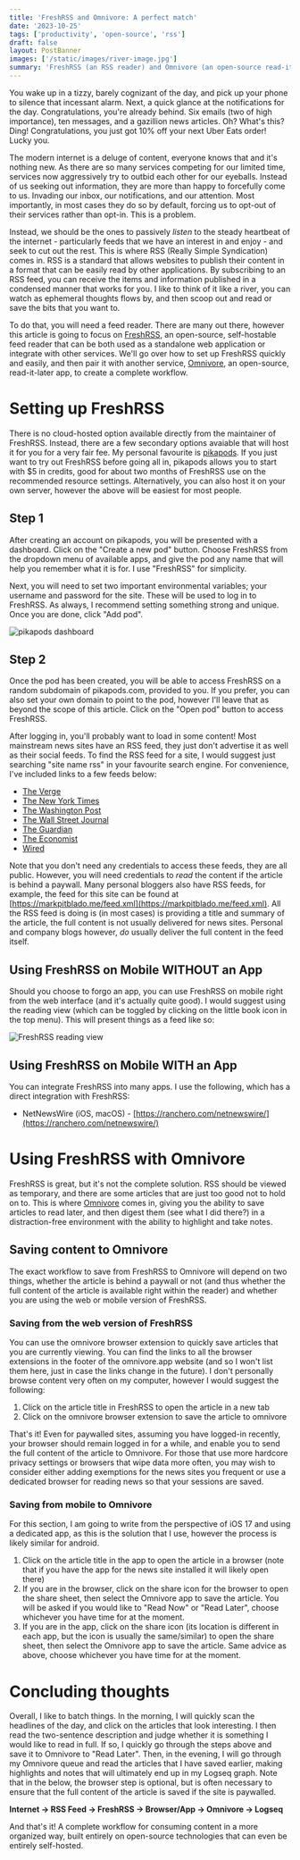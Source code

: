 ```yaml
---
title: 'FreshRSS and Omnivore: A perfect match'
date: '2023-10-25'
tags: ['productivity', 'open-source', 'rss']
draft: false
layout: PostBanner
images: ['/static/images/river-image.jpg']
summary: 'FreshRSS (an RSS reader) and Omnivore (an open-source read-it-later service) are a perfect match for a distraction-free reading experience.'
---
```


You wake up in a tizzy, barely cognizant of the day, and pick up your phone to silence that incessant alarm. Next, a quick glance at the notifications for the day. Congratulations, you're already behind. Six emails (two of high importance), ten messages, and a gazillion news articles. Oh? What's this? Ding! Congratulations, you just got 10% off your next Uber Eats order! Lucky you.

The modern internet is a deluge of content, everyone knows that and it's nothing new. As there are so many services competing for our limited time, services now aggressively try to outbid each other for our eyeballs. Instead of us seeking out information, they are more than happy to forcefully come to us. Invading our inbox, our notifications, and our attention. Most importantly, in most cases they do so by default, forcing us to opt-out of their services rather than opt-in. This is a problem.

Instead, we should be the ones to passively _listen_ to the steady heartbeat of the internet - particularly feeds that we have an interest in and enjoy - and seek to cut out the rest. This is where RSS (Really Simple Syndication) comes in. RSS is a standard that allows websites to publish their content in a format that can be easily read by other applications. By subscribing to an RSS feed, you can receive the items and information published in a condensed manner that works for you. I like to think of it like a river, you can watch as ephemeral thoughts flows by, and then scoop out and read or save the bits that you want to.

To do that, you will need a feed reader. There are many out there, however this article is going to focus on [FreshRSS](https://www.freshrss.org/), an open-source, self-hostable feed reader that can be both used as a standalone web application or integrate with other services. We'll go over how to set up FreshRSS quickly and easily, and then pair it with another service, [Omnivore](https://omnivore.app), an open-source, read-it-later app, to create a complete workflow.

# Setting up FreshRSS

There is no cloud-hosted option available directly from the maintainer of FreshRSS. Instead, there are a few secondary options avaiable that will host it for you for a very fair fee. My personal favourite is [pikapods](https://pikapods.com/). If you just want to try out FreshRSS before going all in, pikapods allows you to start with $5 in credits, good for about two months of FreshRSS use on the recommended resource settings. Alternatively, you can also host it on your own server, however the above will be easiest for most people.

## Step 1

After creating an account on pikapods, you will be presented with a dashboard. Click on the "Create a new pod" button. Choose FreshRSS from the dropdown menu of available apps, and give the pod any name that will help you remember what it is for. I use "FreshRSS" for simplicity.

Next, you will need to set two important environmental variables; your username and password for the site. These will be used to log in to FreshRSS. As always, I recommend setting something strong and unique. Once you are done, click "Add pod".

![pikapods dashboard](/static/images/pikapods-create-pod-screenshot.png)

## Step 2

Once the pod has been created, you will be able to access FreshRSS on a random subdomain of pikapods.com, provided to you. If you prefer, you can also set your own domain to point to the pod, however I'll leave that as beyond the scope of this article. Click on the "Open pod" button to access FreshRSS.

After logging in, you'll probably want to load in some content! Most mainstream news sites have an RSS feed, they just don't advertise it as well as their social feeds. To find the RSS feed for a site, I would suggest just searching "site name rss" in your favourite search engine. For convenience, I've included links to a few feeds below:

- [The Verge](https://www.theverge.com/rss/index.xml)
- [The New York Times](https://rss.nytimes.com/services/xml/rss/nyt/HomePage.xml)
- [The Washington Post](https://feeds.washingtonpost.com/rss/national)
- [The Wall Street Journal](https://feeds.a.dj.com/rss/RSSWorldNews.xml)
- [The Guardian](https://www.theguardian.com/world/rss)
- [The Economist](https://www.economist.com/sections/economics/rss.xml)
- [Wired](https://www.wired.com/feed/rss)

Note that you don't need any credentials to access these feeds, they are all public. However, you will need credentials to _read_ the content if the article is behind a paywall. Many personal bloggers also have RSS feeds, for example, the feed for this site can be found at [https://markpitblado.me/feed.xml](https://markpitblado.me/feed.xml). All the RSS feed is doing is (in most cases) is providing a title and summary of the article, the full content is not usually delivered for news sites. Personal and company blogs however, _do_ usually deliver the full content in the feed itself.

## Using FreshRSS on Mobile WITHOUT an App

Should you choose to forgo an app, you can use FreshRSS on mobile right from the web interface (and it's actually quite good). I would suggest using the reading view (which can be toggled by clicking on the little book icon in the top menu). This will present things as a feed like so:

![FreshRSS reading view](/static/images/freshrss-mobile-web-view.png)

## Using FreshRSS on Mobile WITH an App

You can integrate FreshRSS into many apps. I use the following, which has a direct integration with FreshRSS:

- NetNewsWire (iOS, macOS) - [https://ranchero.com/netnewswire/](https://ranchero.com/netnewswire/)

# Using FreshRSS with Omnivore

FreshRSS is great, but it's not the complete solution. RSS should be viewed as temporary, and there are some articles that are just too good not to hold on to. This is where [Omnivore](https://omnivore.app) comes in, giving you the ability to save articles to read later, and then digest them (see what I did there?) in a distraction-free environment with the ability to highlight and take notes.

## Saving content to Omnivore

The exact workflow to save from FreshRSS to Omnivore will depend on two things, whether the article is behind a paywall or not (and thus whether the full content of the article is available right within the reader) and whether you are using the web or mobile version of FreshRSS.

### Saving from the web version of FreshRSS

You can use the omnivore browser extension to quickly save articles that you are currently viewing. You can find the links to all the browser extensions in the footer of the omnivore.app website (and so I won't list them here, just in case the links change in the future). I don't personally browse content very often on my computer, however I would suggest the following:

1. Click on the article title in FreshRSS to open the article in a new tab
2. Click on the omnivore browser extension to save the article to omnivore

That's it! Even for paywalled sites, assuming you have logged-in recently, your browser should remain logged in for a while, and enable you to send the full content of the article to Omnivore. For those that use more hardcore privacy settings or browsers that wipe data more often, you may wish to consider either adding exemptions for the news sites you frequent or use a dedicated browser for reading news so that your sessions are saved.

### Saving from mobile to Omnivore

For this section, I am going to write from the perspective of iOS 17 and using a dedicated app, as this is the solution that I use, however the process is likely similar for android.

1. Click on the article title in the app to open the article in a browser (note that if you have the app for the news site installed it will likely open there)
2. If you are in the browser, click on the share icon for the browser to open the share sheet, then select the Omnivore app to save the article. You will be asked if you would like to "Read Now" or "Read Later", choose whichever you have time for at the moment.
3. If you are in the app, click on the share icon (its location is different in each app, but the icon is usually the same/similar) to open the share sheet, then select the Omnivore app to save the article. Same advice as above, choose whichever you have time for at the moment.

# Concluding thoughts

Overall, I like to batch things. In the morning, I will quickly scan the headlines of the day, and click on the articles that look interesting. I then read the two-sentence description and judge whether it is something I would like to read in full. If so, I quickly go through the steps above and save it to Omnivore to "Read Later". Then, in the evening, I will go through my Omnivore queue and read the articles that I have saved earlier, making highlights and notes that will ultimately end up in my Logseq graph. Note that in the below, the browser step is optional, but is often necessary to ensure that the full content of the article is saved if the site is paywalled.

**Internet -> RSS Feed -> FreshRSS -> Browser/App -> Omnivore -> Logseq**

And that's it! A complete workflow for consuming content in a more organized way, built entirely on open-source technologies that can even be entirely self-hosted.
